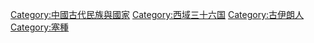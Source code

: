 {{catmore}}
[[Category:中國古代民族與國家|Category:中國古代民族與國家]]
[[Category:西域三十六国|Category:西域三十六国]]
[[Category:古伊朗人|Category:古伊朗人]]
[[Category:塞種|Category:塞種]]